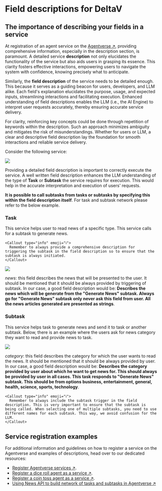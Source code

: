 
# Field descriptions for DeltaV

## The importance of describing your fields in a service

At registration of an agent service on the [Agentverse ↗️](https://agentverse.ai/), providing comprehensive information, especially in the description section, is paramount. A detailed service **description** not only elucidates the functionality of the service but also aids users in grasping its essence. This clarity fosters effective interactions, empowering users to navigate the system with confidence, knowing precisely what to anticipate.

Similarly, the **field description** of the service needs to be detailed enough. This because it serves as a guiding beacon for users, developers, and LLM alike. Each field's explanation elucidates the purpose, usage, and expected inputs, streamlining interactions and facilitating execution. Enhanced understanding of field descriptions enables the LLM (i.e., the AI Engine) to interpret user requests accurately, thereby ensuring accurate service delivery.

For clarity, reinforcing key concepts could be done through repetition of keywords within the description. Such an approach minimizes ambiguity and mitigates the risk of misunderstandings. Whether for users or LLM, a clear and descriptive field description lay the foundation for smooth interactions and reliable service delivery.

Consider the following service:

![](../../../src/images/guides/services/the-importance-of-descriptions/coin-toss-service-description.png)

Providing a detailed field description is important to correctly execute the service. A well written field description enhances the LLM understanding of the type of **Task** or **Subtask** the service requires for execution. This would help in the accurate interpretation and execution of users' requests.

**It is possible to call subtasks from tasks or subtasks by specifying this within the field description itself**. For task and subtask network please refer to the below example.

### Task

This service helps user to read news of a specific type. This service calls for a subtask to generate news.

    <Callout type="info" emoji="ℹ️">
      Remember to always provide a comprehensive description for triggering the subtask in the field description so to ensure that the subtask is always initiated.
    </Callout>

![](../../../src/images/guides/services/the-importance-of-descriptions/news-reading-system.png)

_news_: this field describes the news that will be presented to the user. It should be mentioned that it should be always provided by triggering of subtask. In our case, a good field description would be: **Describes the news which will be generate from the "Generate News" subtask. Always go for "Generate News" subtask only never ask this field from user. All the news articles generated are presented as strings**.

### Subtask

This service helps task to generate news and send it to task or another subtask. Below, there is an example where the users ask for news category they want to read and provide news to task.

![](../../../src/images/guides/services/the-importance-of-descriptions/generate-categorical-news.png)

_category_: this field describes the category for which the user wants to read the news. It should be mentioned that it should be always provided by user. In our case, a good field description would be: **Describes the category provided by user about which he want to get news for. This should always be provided by user in all cases. This task responds to "Generate News" subtask. This should be from options business, entertainment, general, health, science, sports, technology**.

    <Callout type="info" emoji="ℹ️">
      Remember to always include the subtask trigger in the field description. This is very important to ensure that the subtask is being called. When selecting one of multiple subtasks, you need to use different names for each subtask. This way, we avoid confusion for the LLM.
    </Callout>

## Service registration examples

For additional information and guidelines on how to register a service on the Agentverse and examples of descriptions, head over to our dedicated resources:

   - [Register Agentverse services ↗️](/guides/agentverse/registering-agent-services).
   - [Register a dice roll agent as a service ↗️](/guides/agentverse/registering-agent-dice-roll).
   - [Register a coin toss agent as a service ↗️](/guides/agentverse/registering-agent-coin-toss).
   - [Using News API to build network of tasks and subtasks in Agentverse ↗️](/guides/services/utilizing-api-to-build-network-of-task-and-subtask)
